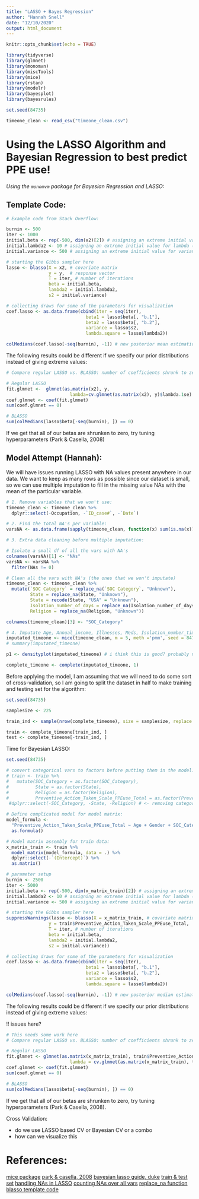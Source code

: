 ```yaml
---
title: "LASSO + Bayes Regression"
author: "Hannah Snell"
date: "12/10/2020"
output: html_document
---
```


```r
knitr::opts_chunk$set(echo = TRUE)

library(tidyverse)
library(glmnet)
library(monomvn)
library(miscTools)
library(mice)
library(rstan)
library(modelr)
library(bayesplot)
library(bayesrules)

set.seed(84735)

timeone_clean <- read_csv("timeone_clean.csv")
```

# Using the LASSO Algorithm and Bayesian Regression to best predict PPE use! 

_Using the `monomvm` package for Bayesian Regression and LASSO:_ 

## Template Code: 

```r
# Example code from Stack Overflow: 

burnin <- 500
iter <- 1000
initial.beta <- rep(-500, dim(x2)[2]) # assigning an extreme initial value for all betas
initial.lambda2 <- 10 # assigning an extreme initial value for lambda (penalty parameter)
initial.variance <- 500 # assigning an extreme initial value for variance parameter

# starting the Gibbs sampler here
lasso <- blasso(X = x2, # covariate matrix 
                y = y,  # response vector
                T = iter, # number of iterations
                beta = initial.beta, 
                lambda2 = initial.lambda2,  
                s2 = initial.variance)

# collecting draws for some of the parameters for visualization
coef.lasso <- as.data.frame(cbind(iter = seq(iter), 
                              beta1 = lasso$beta[, "b.1"], 
                              beta2 = lasso$beta[, "b.2"], 
                              variance = lasso$s2, 
                              lambda.square = lasso$lambda2))
```


```r
colMedians(coef.lasso[-seq(burnin), -1]) # new posterior mean estimations
```


The following results could be different if we specify our prior distributions instead of giving extreme values: 

```r
# Compare regular LASSO vs. BLASSO: number of coefficients shrunk to zero 

# Regular LASSO
fit.glmnet <-  glmnet(as.matrix(x2), y, 
                        lambda=cv.glmnet(as.matrix(x2), y)$lambda.1se)
coef.glmnet <- coef(fit.glmnet)
sum(coef.glmnet == 0)

# BLASSO
sum(colMedians(lasso$beta[-seq(burnin), ]) == 0)
```

If we get that all of our betas are shrunken to zero, try tuning hyperparameters (Park & Casella, 2008)

## Model Attempt (Hannah): 

We will have issues running LASSO with NA values present anywhere in our data. We want to keep as many rows as possible since our dataset is small, so we can use multiple imputation to fill in the missing value NAs with the mean of the particular variable. 

```r
# 1. Remove variables that we won't use: 
timeone_clean <- timeone_clean %>% 
  dplyr::select(-Occupation, -`ID_case#`, -`Date`)

# 2. Find the total NA's per variable: 
varsNA <- as.data.frame(sapply(timeone_clean, function(x) sum(is.na(x))))

# 3. Extra data cleaning before multiple imputation: 

# Isolate a small df of all the vars with NA's 
colnames(varsNA)[1] <- "NAs"
varsNA <- varsNA %>% 
  filter(NAs != 0)

# Clean all the vars with NA's (the ones that we won't imputate)
timeone_clean <- timeone_clean %>% 
  mutate(`SOC Category` = replace_na(`SOC Category`, "Unknown"), 
         State = replace_na(State, "Unknown"),  
         State = recode(State, "USA" = "Unknown"), 
         Isolation_number_of_days = replace_na(Isolation_number_of_days, 0),  
         Religion = replace_na(Religion, "Unknown")) 

colnames(timeone_clean)[3] <- "SOC_Category"

# 4. Imputate Age, Annual_income, Illnesses, Meds, Isolation_number_times_leave_per_day, Perceived_susceptibility_COVID: 
imputated_timeone <- mice(timeone_clean, m = 5, meth ='pmm', seed = 84735)
# summary(imputated_timeone)

p1 <- densityplot(imputated_timeone) # i think this is good? probably needs reviewing

complete_timeone <- complete(imputated_timeone, 1)
```

Before applying the model, I am assuming that we will need to do some sort of cross-validation, so I am going to split the dataset in half to make training and testing set for the algorithm:

```r
set.seed(84735)

samplesize <- 225

train_ind <- sample(nrow(complete_timeone), size = samplesize, replace = F, prob = NULL)

train <- complete_timeone[train_ind, ]
test <- complete_timeone[-train_ind, ]
```

Time for Bayesian LASSO:

```r
set.seed(84735)

# convert categorical vars to factors before putting them in the model: 
# train <- train %>% 
#   mutate(SOC_Category = as.factor(SOC_Category), 
#          State = as.factor(State), 
#          Religion = as.factor(Religion),
#          Preventive_Action_Taken_Scale_PPEuse_Total = as.factor(Preventive_Action_Taken_Scale_PPEuse_Total)) #%>% 
 #dplyr::select(-SOC_Category, -State, -Religion) # <- removing categorical vars in case they are causing the issue

# Define complicated model for model matrix: 
model_formula <-
  "Preventive_Action_Taken_Scale_PPEuse_Total ~ Age + Gender + SOC_Category + Religion + State + Employment_status_Befor_COVID + Employment_status_After_COVID + Marital_status + Education + Race + Annual_income + Illnesses + Meds + Accomodation + Isolation_yesorno + Isolation_number_of_days + Isolation_number_times_leave_per_day + Perceived_susceptibility_COVID + FFMQdescribetotal + FFMQnonreacttotal + FFMQnonjudgetotal + FFMQobservetotal + FFMQawaretotal + FFMQtotal + FFMQnonjudgemean + FFMQnonreactmean + FFMQobservemean + FFMQawaremean + FFMQdescribemean + Patient_Health_Questionnaire_Total + Quality_of_Life_Total + General_Health_Questionnaire_Negative_Total + Perceived_Vulnerability_to_Disease_Total + Intolerance_of_Uncertainty_Total + Preventive_Action_Taken_Scale_Avoid_Travel_People_Total + Impact_of_Events_Scale_Total + Number_of_children" %>%
  as.formula()

# Model matrix assembly for train data: 
x_matrix_train <- train %>%
  model_matrix(model_formula, data = .) %>%
  dplyr::select(-`(Intercept)`) %>%
  as.matrix()

# parameter setup
burnin <- 2500
iter <- 5000
initial.beta <- rep(-500, dim(x_matrix_train)[2]) # assigning an extreme initial value for all betas
initial.lambda2 <- 10 # assigning an extreme initial value for lambda (penalty parameter)
initial.variance <- 500 # assigning an extreme initial value for variance parameter

# starting the Gibbs sampler here
suppressWarnings(lasso <- blasso(X = x_matrix_train, # covariate matrix
                y = train$Preventive_Action_Taken_Scale_PPEuse_Total,  # response vector
                T = iter, # number of iterations
                beta = initial.beta, 
                lambda2 = initial.lambda2,  
                s2 = initial.variance))

# collecting draws for some of the parameters for visualization
coef.lasso <- as.data.frame(cbind(iter = seq(iter), 
                              beta1 = lasso$beta[, "b.1"], 
                              beta2 = lasso$beta[, "b.2"], 
                              variance = lasso$s2, 
                              lambda.square = lasso$lambda2))
```

```r
colMedians(coef.lasso[-seq(burnin), -1]) # new posterior median estimations
```

The following results could be different if we specify our prior distributions instead of giving extreme values: 


!! issues here? 
```r
# This needs some work here
# Compare regular LASSO vs. BLASSO: number of coefficients shrunk to zero 

# Regular LASSO
fit.glmnet <- glmnet(as.matrix(x_matrix_train), train$Preventive_Action_Taken_Scale_PPEuse_Total, 
                        lambda = cv.glmnet(as.matrix(x_matrix_train), train$Preventive_Action_Taken_Scale_PPEuse_Total)$lambda.1se)
coef.glmnet <- coef(fit.glmnet)
sum(coef.glmnet == 0)

# BLASSO
sum(colMedians(lasso$beta[-seq(burnin), ]) == 0)
```

If we get that all of our betas are shrunken to zero, try tuning hyperparameters (Park & Casella, 2008).

Cross Validation: 

- do we use LASSO based CV or Bayesian CV or a combo
- how can we visualize this

# References: 

[mice package](https://datascienceplus.com/imputing-missing-data-with-r-mice-package)
[park & casella, 2008](https://www-jstor-org.libproxy.smith.edu/stable/pdf/27640090.pdf?refreqid=excelsior%3A935888303bc6a810c32ec747294592bb)
[bayesian lasso guide, duke](http://www2.stat.duke.edu/~rcs46/lectures_2015/14-bayes1/14-bayes3.pdf)
[train & test set](https://stackoverflow.com/questions/17200114/how-to-split-data-into-training-testing-sets-using-sample-function)
[handling NAs in LASSO](https://stats.stackexchange.com/questions/152057/how-to-handle-na-values-in-shrinkage-lasso-method-using-glmnet/152179)
[counting NAs over all vars](https://sebastiansauer.github.io/sum-isna/)
[replace_na function](https://tidyr.tidyverse.org/reference/replace_na.html)
[blasso template code](https://stats.stackexchange.com/questions/268734/how-to-use-blasso-function-in-r-package-monomvn)

